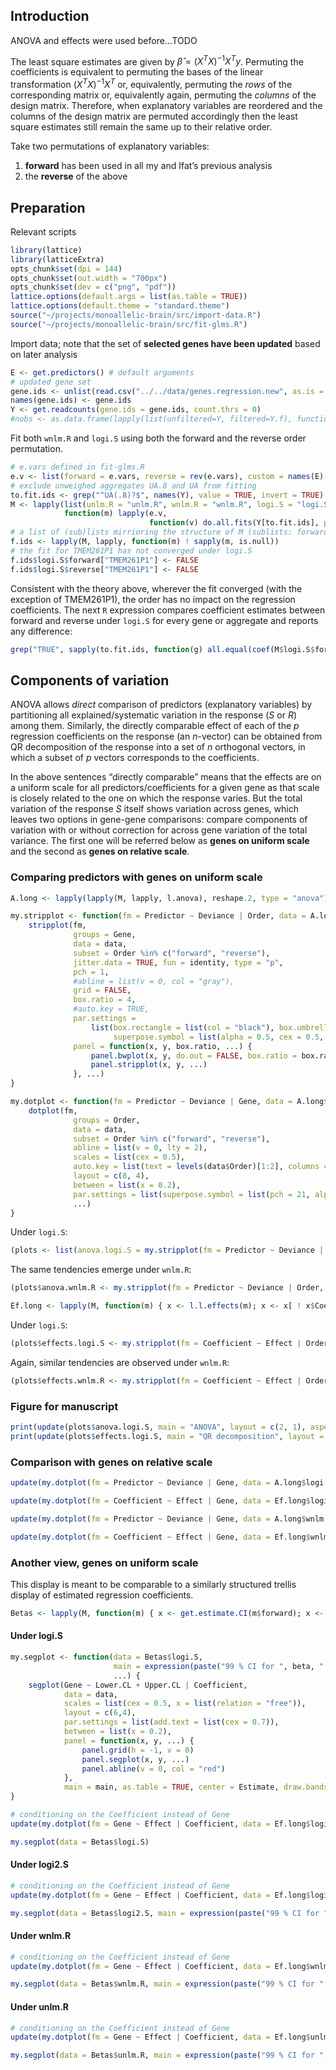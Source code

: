## Introduction

ANOVA and effects were used before...TODO

The least square estimates are given by $\hat{\beta} = (X^T X)^{-1} X^T y$.  Permuting the coefficients is equivalent to permuting the bases of the linear transformation $(X^T X)^{-1} X^T$ or, equivalently, permuting the *rows* of the corresponding matrix or, equivalently again, permuting the *columns* of the design matrix.  Therefore, when explanatory variables are reordered and the columns of the design matrix are permuted accordingly then the least square estimates still remain the same up to their relative order.

Take two permutations of explanatory variables:

1. **forward** has been used in all my and Ifat's previous analysis
2. the **reverse** of the above


## Preparation

Relevant scripts
```r
library(lattice)
library(latticeExtra)
opts_chunk$set(dpi = 144)
opts_chunk$set(out.width = "700px")
opts_chunk$set(dev = c("png", "pdf"))
lattice.options(default.args = list(as.table = TRUE))
lattice.options(default.theme = "standard.theme")
source("~/projects/monoallelic-brain/src/import-data.R")
source("~/projects/monoallelic-brain/src/fit-glms.R")
```

Import data; note that the set of **selected genes have been updated** based on later analysis
```r
E <- get.predictors() # default arguments
# updated gene set
gene.ids <- unlist(read.csv("../../data/genes.regression.new", as.is = TRUE))
names(gene.ids) <- gene.ids
Y <- get.readcounts(gene.ids = gene.ids, count.thrs = 0)
#nobs <- as.data.frame(lapply(list(unfiltered=Y, filtered=Y.f), function(y) sapply(y, function(x) sum(! is.na(x[[1]])))))
```

Fit both `wnlm.R` and `logi.S` using both the forward and the reverse order permutation.
```r
# e.vars defined in fit-glms.R
e.v <- list(forward = e.vars, reverse = rev(e.vars), custom = names(E)[1:13])
# exclude unweighed aggregates UA.8 and UA from fitting
to.fit.ids <- grep("^UA(.8)?$", names(Y), value = TRUE, invert = TRUE)
M <- lapply(list(unlm.R = "unlm.R", wnlm.R = "wnlm.R", logi.S = "logi.S", logi2.S = "logi2.S"),
            function(m) lapply(e.v,
                               function(v) do.all.fits(Y[to.fit.ids], preds = v, sel.models = m)[[1]]))
# a list of (sub)lists mirrioring the structure of M (sublists: forward or reverse)
f.ids <- lapply(M, lapply, function(m) ! sapply(m, is.null))
# the fit for TMEM261P1 has not converged under logi.S
f.ids$logi.S$forward["TMEM261P1"] <- FALSE
f.ids$logi.S$reverse["TMEM261P1"] <- FALSE
```

Consistent with the theory above, wherever the fit converged (with the exception of TMEM261P1), the order has no impact on the regression coefficients.  The next `R` expression compares coefficient estimates between forward and reverse under `logi.S` for every gene or aggregate and reports any difference:
```r
grep("TRUE", sapply(to.fit.ids, function(g) all.equal(coef(M$logi.S$forward[[g]]), coef(M$logi.S$reverse[[g]])[ names(coef(M$logi.S$forward[[g]])) ])), invert = TRUE, value = TRUE)
```

## Components of variation

ANOVA allows *direct* comparison of predictors (explanatory variables) by partitioning all explained/systematic variation in the response ($S$ or $R$) among them.  Similarly, the directly comparable effect of each of the $p$ regression coefficients on the response (an $n$-vector) can be obtained from QR decomposition of the response into a set of $n$ orthogonal vectors, in which a subset of $p$ vectors corresponds to the coefficients. 

In the above sentences "directly comparable" means that the effects are on a uniform scale for all predictors/coefficients for a given gene as that scale is closely related to the one on which the response varies.  But the total variation of the response $S$ itself shows variation across genes, which leaves two options in gene-gene comparisons: compare components of variation with or without correction for across gene variation of the total variance.  The first one will be referred below as **genes on uniform scale** and the second as **genes on relative scale**.

### Comparing predictors with genes on uniform scale

```r
A.long <- lapply(lapply(M, lapply, l.anova), reshape.2, type = "anova")
```

```r

my.stripplot <- function(fm = Predictor ~ Deviance | Order, data = A.long$logi.S, ...) {
    stripplot(fm,
              groups = Gene,
              data = data,
              subset = Order %in% c("forward", "reverse"),
              jitter.data = TRUE, fun = identity, type = "p",
              pch = 1,
              #abline = list(v = 0, col = "gray"),
              grid = FALSE,
              box.ratio = 4,
              #auto.key = TRUE,
              par.settings =
                  list(box.rectangle = list(col = "black"), box.umbrella = list(col = "black"), box.dot = list(col = NULL, cex = 0.5),
                       superpose.symbol = list(alpha = 0.5, cex = 0.5, col = rainbow(length(levels(data$Gene))))),
              panel = function(x, y, box.ratio, ...) {
                  panel.bwplot(x, y, do.out = FALSE, box.ratio = box.ratio, ...)
                  panel.stripplot(x, y, ...)
              }, ...)
}

my.dotplot <- function(fm = Predictor ~ Deviance | Gene, data = A.long$logi.S, ...) {
    dotplot(fm,
              groups = Order,
              data = data,
              subset = Order %in% c("forward", "reverse"),
              abline = list(v = 0, lty = 2),
              scales = list(cex = 0.5),
              auto.key = list(text = levels(data$Order)[1:2], columns = 2),
              layout = c(8, 4),
              between = list(x = 0.2),
              par.settings = list(superpose.symbol = list(pch = 21, alpha = 0.5), add.text = list(cex = 0.7)),
              ...)
}
```

Under `logi.S`:
```r
(plots <- list(anova.logi.S = my.stripplot(fm = Predictor ~ Deviance | Order, data = A.long$logi.S, main = "ANOVA under logi.S", aspect = length(levels(A.long$logi.S$Predictor)) / 10)))
```

The same tendencies emerge under `wnlm.R`:
```r
(plots$anova.wnlm.R <- my.stripplot(fm = Predictor ~ Deviance | Order, data = A.long$wnlm.R, main = "ANOVA under wnlm.R", aspect = length(levels(A.long$wnlm.R$Predictor)) / 10))
```

```r
Ef.long <- lapply(M, function(m) { x <- l.l.effects(m); x <- x[ ! x$Coefficient %in% "(Intercept)", ] })
```

Under `logi.S`:
```r
(plots$effects.logi.S <- my.stripplot(fm = Coefficient ~ Effect | Order, data = Ef.long$logi.S, main = "Effects under logi.S", aspect = length(levels(Ef.long$logi.S$Coefficient)) / 10))
```

Again, similar tendencies are observed under `wnlm.R`:
```r
(plots$effects.wnlm.R <- my.stripplot(fm = Coefficient ~ Effect | Order, data = Ef.long$wnlm.R, main = "Effects under wnlm.R", aspect = length(levels(Ef.long$wnlm.R$Coefficient)) / 10))
```

### Figure for manuscript

```r
print(update(plots$anova.logi.S, main = "ANOVA", layout = c(2, 1), aspect = "fill", par.settings = list(superpose.symbol = list(cex = 0.5))), split = c(1, 1, 2, 1), more = TRUE)
print(update(plots$effects.logi.S, main = "QR decomposition", layout = c(2, 1), aspect = "fill"), split = c(2, 1, 2, 1), more = FALSE)
```

### Comparison with genes on relative scale

```r
update(my.dotplot(fm = Predictor ~ Deviance | Gene, data = A.long$logi.S, main = "ANOVA under logi.S"), scales = list(x = "free"))
```

```r
update(my.dotplot(fm = Coefficient ~ Effect | Gene, data = Ef.long$logi.S, main = "Effects under logi.S"), scales = list(x = "free"))
```

```r
update(my.dotplot(fm = Predictor ~ Deviance | Gene, data = A.long$wnlm.R, main = "ANOVA under wnlm.R"), scales = list(x = "free"))
```

```r
update(my.dotplot(fm = Coefficient ~ Effect | Gene, data = Ef.long$wnlm.R, main = "Effects under wnlm.R"), scales = list(x = "free"))
```

### Another view, genes on uniform scale

This display is meant to be comparable to a similarly structured trellis display of estimated regression coefficients.

```r
Betas <- lapply(M, function(m) { x <- get.estimate.CI(m$forward); x <- x[ ! x$Coefficient %in% "(Intercept)", ] })
```

#### Under logi.S

```r
my.segplot <- function(data = Betas$logi.S,
                       main = expression(paste("99 % CI for ", beta, " under logi.S")),
                       ...) {
    segplot(Gene ~ Lower.CL + Upper.CL | Coefficient,
            data = data,
            scales = list(cex = 0.5, x = list(relation = "free")),
            layout = c(6,4),
            par.settings = list(add.text = list(cex = 0.7)),
            between = list(x = 0.2),
            panel = function(x, y, ...) {
                panel.grid(h = -1, v = 0)
                panel.segplot(x, y, ...)
                panel.abline(v = 0, col = "red")
            },
            main = main, as.table = TRUE, center = Estimate, draw.bands = FALSE, ...)
}
```

```r
# conditioning on the Coefficient instead of Gene
update(my.dotplot(fm = Gene ~ Effect | Coefficient, data = Ef.long$logi.S, main = "Effects under logi.S"), layout = c(6, 4))
```

```r
my.segplot(data = Betas$logi.S)
```

#### Under logi2.S

```r
# conditioning on the Coefficient instead of Gene
update(my.dotplot(fm = Gene ~ Effect | Coefficient, data = Ef.long$logi2.S, main = "Effects under logi2.S"), layout = c(6, 4))
```

```r
my.segplot(data = Betas$logi2.S, main = expression(paste("99 % CI for ", beta, " under logi2.S")))
```

#### Under wnlm.R

```r
# conditioning on the Coefficient instead of Gene
update(my.dotplot(fm = Gene ~ Effect | Coefficient, data = Ef.long$wnlm.R, main = "Effects under wnlm.R"), layout = c(6, 4))
```

```r
my.segplot(data = Betas$wnlm.R, main = expression(paste("99 % CI for ", beta, " under wnlm.R")))
```

#### Under unlm.R

```r
# conditioning on the Coefficient instead of Gene
update(my.dotplot(fm = Gene ~ Effect | Coefficient, data = Ef.long$unlm.R, main = "Effects under unlm.R"), layout = c(6, 4))
```

```r
my.segplot(data = Betas$unlm.R, main = expression(paste("99 % CI for ", beta, " under unlm.R")))
```
